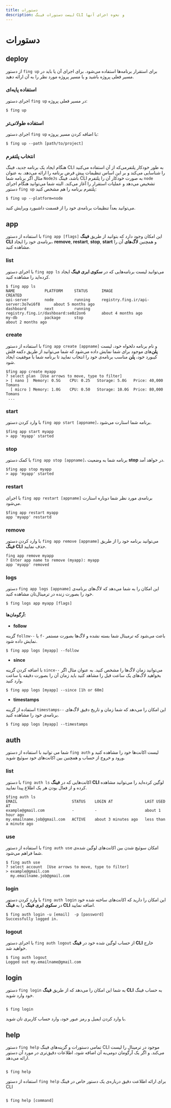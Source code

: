 ```yaml
---
title: دستورات
description: لیست دستورات فینگ CLI و نحوه اجرای آنها
---
```



# دستورات

## deploy

از دستور `fing up` برای استقرار برنامه‌ها استفاده می‌شود. برای اجرای آن یا باید در مسیر فعلی پروژه باشید و یا مسیر پروژه مورد نظر را به آن ارائه دهید.

### استفاده پایه‌ای

اجرای دستور `fing up` در مسیر فعلی پروژه:

```
$ fing up
```

### استفاده طولانی‌تر

اجرای دستور `fing up` با اضافه کردن مسیر پروژه:

```
$ fing up --path [path/to/project]
```

### انتخاب پلتفرم

هنگام ایجاد یک برنامه جدید، فینگ CLI به طور خودکار پلتفرمی‌که از آن استفاده می‌کنید را شناسایی می‌کند و بر این اساس تنظیمات پیش فرض برنامه را ارائه می‌دهد. به عنوان مثال اگر برنامه شما `NodeJs` باشد، فینگ CLI به صورت خودکار آن را پلتفرم `node` تشخیص می‌دهد و عملیات استقرار را آغاز می‌کند. البته شما می‌توانید هنگام اجرای دستور `fing up` پلتفرم برنامه را هم مشخص کنید:

```
$ fing up --platform=node
```

<Notice variant="info">
  می‌توانید بعداً تنظیمات برنامه‌ی خود را از قسمت داشبورد ویرایش کنید.
</Notice>

## app

با استفاده از دستور `fing app [flags]` این امکان وجود دارد که بتوانید از طریق **فینگ‌ CLI** برنامه‌ی خود را ایجاد، **remove**, **restart**, **stop**, **start** و همچنین **لاگ‌های** آن را مشاهده کنید.

### list

با اجرای دستور `fing app ls` می‌توانید لیست برنامه‌هایی که در **سکوی ابری فینگ** ایجاد کرده‌اید را مشاهده کنید.

```
$ fing app ls
NAME             PLATFORM     STATUS      IMAGE                                     CREATED
api-server       node         running     registry.fing.ir/api-server:3o7wi6f8      about 5 months ago
dashboard        next         running     registry.fing.ir/dashboard:se0z2on6       about 4 months ago
my-db            package      stop                                                  about 2 months ago
```

### create

با استفاده از دستور `fing app create [appname]` و نام برنامه دلخواه خود، لیست **پلن**‌های موجود برای شما نمایش داده می‌شود که شما می‌توانید از طریق دکمه فلش کیبورد خود، **پلن**‌ مناسب برنامه‌ی خود را انتخاب نمایید تا برنامه شما با موفقیت ایجاد شود.

```
$fing app create myapp
? select plan  [Use arrows to move, type to filter]
> [ nano ]	Memory: 0.5G	CPU: 0.25	Storage: 5.0G	Price: 40,000 Tomans
  [ micro ]	Memory: 1.0G	CPU: 0.50	Storage: 10.0G	Price: 80,000 Tomans
 ...

```

### start

با وارد کردن دستور `fing app start [appname]`، برنامه شما استارت می‌شود.

```
$fing app start myapp
> app 'myapp' started

```

### stop

با کمک دستور `fing app stop [appname]`، برنامه شما به وضعیت **stop** در خواهد آمد.

```
$fing app stop myapp
> app 'myapp' started

```

### restart

با اجرای `fing app restart [appname]` برنامه‌ی مورد نظر شما دوباره استارت می‌شود.

```
$fing app restart myapp
app 'myapp' restartd
```

### remove

با وارد کردن دستور `fing app remove [appname]` می‌توانید برنامه خود را از طریق **فینگ CLI** حذف نمایید.

```
fing app remove myapp
? Enter app name to remove (myapp): myapp
app 'myapp' removed
```

### logs

دستور `fing app logs [appname]` این امکان را به شما می‌دهد که لاگ‌های برنامه‌ی خود را بصورت زنده در ترمینال‌تان مشاهده کنید.

```
$ fing logs app myapp [flags]
```

#### آرگومان‌ها:

- **follow**

گزینه `follow--` یا `f-` باعث می‌شود که ترمینال شما بسته نشده و لاگ‌ها بصورت مستمر نمایش داده شود.

```
$ fing app logs [myapp] --follow
```

- **since**

با اضافه کردن گزینه `since--` می‌توانید زمان لاگ‌ها را مشخص کنید. به عنوان مثال اگر بخواهید لاگ‌های یک ساعت قبل را مشاهد کنید باید زمان آن را بصورت دقیقه یا ساعت‌ وارد کنید.

```
$ fing app logs [myapp] --since [1h or 60m]
```

- **timestamps**

استفاده از گزینه `timestamps--` این امکان را می‌دهد که شما زمان و تاریخ دقیق لاگ‌های برنامه‌ی خود را مشاهده کنید.

```
$ fing app logs [myapp] --timestamps
```

## auth

شما می توانید با استفاده از دستور `fing auth` لیست اکانت‌ها خود را مشاهده کنید و ورود و خروج از حساب و همچنین بین اکانت‌‌های خود سوئیچ شوید.

### list

با دستور `fing auth ls` اکانت‌‌هایی که در **فینگ CLI** لوگین کرده‌اید را می‌توانید مشاهده کرده و از فعال بودن هر یک اطلاع پیدا نمایید.

```
$fing auth ls
EMAIL                        STATUS    LOGIN AT              LAST USED AT
example@gmail.com            -         -                     about 1 hour ago
my.emailname.job@gmail.com   ACTIVE    about 3 minutes ago   less than a minute ago

```

### use

با استفاده از دستور `fing auth use` امکان سوئیچ شدن بین اکانت‌‌های لوگین شده‌ی شما فراهم می‌شود.

```
$ fing auth use
? select account  [Use arrows to move, type to filter]
> example@gmail.com
  my.emailname.job@gmail.com

```

### login

با وارد کردن دستور `fing auth login` این امکان را دارید که اکانت‌‌‌های ساخته شده خود در **سکوی ابری فینگ** را به **فینگ CLI** اضافه نمایید.

```
$ fing auth login -u [email]  -p [password]
Successfully logged in.
```

### logout

با اجرای دستور `fing auth logout` از حساب لوگین شده خود در **فینگ‌ CLI** خارج خواهید شد.

```
$ fing auth logout
Logged out my.emailname@gmail.com
```

## login

دستور `fing login` به شما این امکان را می‌دهد که از طریق **فینگ CLI** به حساب فینگ خود وارد شوید.

```

$ fing login

```

با وارد کردن ایمیل و رمز عبور خود، وارد حساب کاربری تان شوید.

## help

دستور `fing help` تمامی دستورات و گزینه‌های فینگ CLI موجود در ترمینال را لیست می‌کند. و اگر یک آرگومان دومی‌به آن اضافه شود، اطلاعات دقیق‌تری در مورد آن دستور ارائه می‌دهد.

```

$ fing help

```

استفاده از دستور `fing help` برای ارائه اطلاعت دقیق درباره‌ی یک دستور خاص در فینگ CLI

```

$ fing help [command]

```
